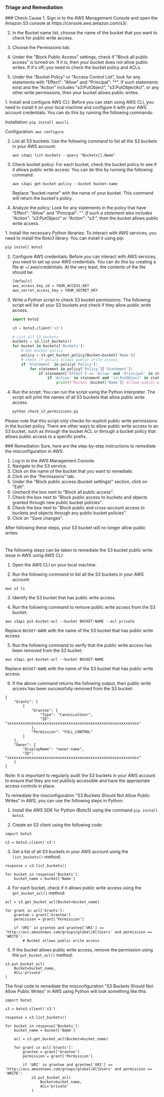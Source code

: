 
### Triage and Remediation
<Tabs>

<Tab title='Cause'>
### Check Cause
<AccordionGroup>
<Accordion title='Using Console' defaultOpen='true'>
1. Sign in to the AWS Management Console and open the Amazon S3 console at https://console.aws.amazon.com/s3/.

2. In the Bucket name list, choose the name of the bucket that you want to check for public write access.

3. Choose the Permissions tab.

4. Under the "Block Public Access" settings, check if "Block all public access" is turned on. If it is, then your bucket does not allow public writes. If it's off, you need to check the bucket policy and ACLs.

5. Under the "Bucket Policy" or "Access Control List", look for any statements with "Effect": "Allow" and "Principal": "*". If such statements exist and the "Action" includes "s3:PutObject", "s3:PutObjectAcl", or any other write permissions, then your bucket allows public writes.
</Accordion>

<Accordion title='Using CLI'>
1. Install and configure AWS CLI: Before you can start using AWS CLI, you need to install it on your local machine and configure it with your AWS account credentials. You can do this by running the following commands:

   Installation: `pip install awscli`
   
   Configuration: `aws configure`

2. List all S3 buckets: Use the following command to list all the S3 buckets in your AWS account:

   `aws s3api list-buckets --query "Buckets[].Name"`

3. Check bucket policy: For each bucket, check the bucket policy to see if it allows public write access. You can do this by running the following command:

   `aws s3api get-bucket-policy --bucket bucket-name`

   Replace "bucket-name" with the name of your bucket. This command will return the bucket's policy.

4. Analyze the policy: Look for any statements in the policy that have "Effect": "Allow" and "Principal": "*". If such a statement also includes "Action": "s3:PutObject" or "Action": "s3:*", then the bucket allows public write access.
</Accordion>

<Accordion title='Using Python'>
1. Install the necessary Python libraries: To interact with AWS services, you need to install the Boto3 library. You can install it using pip:

   ```bash
   pip install boto3
   ```

2. Configure AWS credentials: Before you can interact with AWS services, you need to set up your AWS credentials. You can do this by creating a file at ~/.aws/credentials. At the very least, the contents of the file should be:

   ```bash
   [default]
   aws_access_key_id = YOUR_ACCESS_KEY
   aws_secret_access_key = YOUR_SECRET_KEY
   ```

3. Write a Python script to check S3 bucket permissions: The following script will list all your S3 buckets and check if they allow public write access.

   ```python
   import boto3

   s3 = boto3.client('s3')

   # List all S3 buckets
   buckets = s3.list_buckets()
   for bucket in buckets['Buckets']:
       # Get bucket policy
       policy = s3.get_bucket_policy(Bucket=bucket['Name'])
       # Check if policy allows public write access
       if 'Statement' in policy['Policy']:
           for statement in policy['Policy']['Statement']:
               if statement['Effect'] == 'Allow' and 'Principal' in statement and statement['Principal'] == '*':
                   if 'Action' in statement and 's3:PutObject' in statement['Action']:
                       print(f"Bucket {bucket['Name']} allows public write access")
   ```

4. Run the script: You can run the script using the Python interpreter. The script will print the names of all S3 buckets that allow public write access.

   ```bash
   python check_s3_permissions.py
   ```
   
Please note that this script only checks for explicit public write permissions in the bucket policy. There are other ways to allow public write access to an S3 bucket, such as through the bucket ACL or through a bucket policy that allows public access to a specific prefix.
</Accordion>

</AccordionGroup>
</Tab>
<Tab title='Remediation'>
### Remediation

<AccordionGroup>
<Accordion title='Using Console' defaultOpen='true'>
Sure, here are the step-by-step instructions to remediate the misconfiguration in AWS:

1. Log in to the AWS Management Console.
2. Navigate to the S3 service.
3. Click on the name of the bucket that you want to remediate.
4. Click on the "Permissions" tab.
5. Under the "Block public access (bucket settings)" section, click on "Edit".
6. Uncheck the box next to "Block all public access".
7. Check the box next to "Block public access to buckets and objects granted through new public bucket policies".
8. Check the box next to "Block public and cross-account access to buckets and objects through any public bucket policies".
9. Click on "Save changes".

After following these steps, your S3 bucket will no longer allow public writes.

#
</Accordion>

<Accordion title='Using CLI'>
The following steps can be taken to remediate the S3 bucket public write issue in AWS using AWS CLI:

1. Open the AWS CLI on your local machine.

2. Run the following command to list all the S3 buckets in your AWS account:

```
aws s3 ls
```

3. Identify the S3 bucket that has public write access.

4. Run the following command to remove public write access from the S3 bucket:

```
aws s3api put-bucket-acl --bucket BUCKET-NAME --acl private
```

Replace `BUCKET-NAME` with the name of the S3 bucket that has public write access.

5. Run the following command to verify that the public write access has been removed from the S3 bucket:

```
aws s3api get-bucket-acl --bucket BUCKET-NAME
```

Replace `BUCKET-NAME` with the name of the S3 bucket that has public write access.

6. If the above command returns the following output, then public write access has been successfully removed from the S3 bucket:

```
{
    "Grants": [
        {
            "Grantee": {
                "Type": "CanonicalUser",
                "ID": "xxxxxxxxxxxxxxxxxxxxxxxxxxxxxxxxxxxxxxxxxxxxxxxxxxxxxxxxxxxx"
            },
            "Permission": "FULL_CONTROL"
        }
    ],
    "Owner": {
        "DisplayName": "owner-name",
        "ID": "xxxxxxxxxxxxxxxxxxxxxxxxxxxxxxxxxxxxxxxxxxxxxxxxxxxxxxxxxxxx"
    }
}
```

Note: It is important to regularly audit the S3 buckets in your AWS account to ensure that they are not publicly accessible and have the appropriate access controls in place.
</Accordion>

<Accordion title='Using Python'>
To remediate the misconfiguration "S3 Buckets Should Not Allow Public Writes" in AWS, you can use the following steps in Python:

1. Install the AWS SDK for Python (Boto3) using the command `pip install boto3`.

2. Create an S3 client using the following code:

```
import boto3

s3 = boto3.client('s3')
```

3. Get a list of all S3 buckets in your AWS account using the `list_buckets()` method:

```
response = s3.list_buckets()

for bucket in response['Buckets']:
    bucket_name = bucket['Name']
```

4. For each bucket, check if it allows public write access using the `get_bucket_acl()` method:

```
acl = s3.get_bucket_acl(Bucket=bucket_name)

for grant in acl['Grants']:
    grantee = grant['Grantee']
    permission = grant['Permission']
    
    if 'URI' in grantee and grantee['URI'] == 'http://acs.amazonaws.com/groups/global/AllUsers' and permission == 'WRITE':
        # Bucket allows public write access
```

5. If the bucket allows public write access, remove the permission using the `put_bucket_acl()` method:

```
s3.put_bucket_acl(
    Bucket=bucket_name,
    ACL='private'
)
```

The final code to remediate the misconfiguration "S3 Buckets Should Not Allow Public Writes" in AWS using Python will look something like this:

```
import boto3

s3 = boto3.client('s3')

response = s3.list_buckets()

for bucket in response['Buckets']:
    bucket_name = bucket['Name']
    
    acl = s3.get_bucket_acl(Bucket=bucket_name)

    for grant in acl['Grants']:
        grantee = grant['Grantee']
        permission = grant['Permission']

        if 'URI' in grantee and grantee['URI'] == 'http://acs.amazonaws.com/groups/global/AllUsers' and permission == 'WRITE':
            s3.put_bucket_acl(
                Bucket=bucket_name,
                ACL='private'
            )
```
</Accordion>

</AccordionGroup>
</Tab>
</Tabs>
